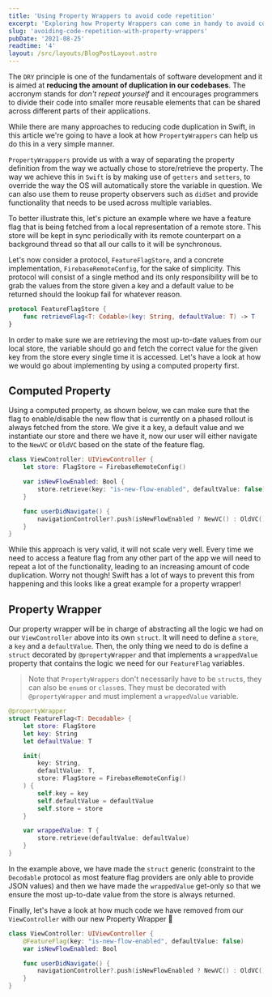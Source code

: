 ```yaml
---
title: 'Using Property Wrappers to avoid code repetition'
excerpt: 'Exploring how Property Wrappers can come in handy to avoid code repetition'
slug: 'avoiding-code-repetition-with-property-wrappers'
pubDate: '2021-08-25'
readtime: '4'
layout: /src/layouts/BlogPostLayout.astro
---
```


The `DRY` principle is one of the fundamentals of software development and it is aimed at **reducing the amount of duplication in our codebases**. The accronym stands for _don't repeat yourself_ and it encourages programmers to divide their code into smaller more reusable elements that can be shared across different parts of their applications.

While there are many approaches to reducing code duplication in Swift, in this article we're going to have a look at how `PropertyWrappers` can help us do this in a very simple manner.

`PropertyWrapppers` provide us with a way of separating the property definition from the way we actually chose to store/retrieve the property. The way we achieve this in `Swift` is by making use of `getters` and `setters`, to override the way the OS will automatically store the variable in question. We can also use them to reuse property observers such as `didSet` and provide functionality that needs to be used across multiple variables.

To better illustrate this, let's picture an example where we have a feature flag that is being fetched from a local representation of a remote store. This store will be kept in sync periodically with its remote counterpart on a background thread so that all our calls to it will be synchronous.

Let's now consider a protocol, `FeatureFlagStore`, and a concrete implementation, `FirebaseRemoteConfig`, for the sake of simplicity. This protocol will consist of a single method and its only responsibility will be to grab the values from the store given a key and a default value to be returned should the lookup fail for whatever reason.

```swift:FeatureFlagStore.swift
protocol FeatureFlagStore {
    func retrieveFlag<T: Codable>(key: String, defaultValue: T) -> T
}
```

In order to make sure we are retrieving the most up-to-date values from our local store, the variable should go and fetch the correct value for the given key from the store every single time it is accessed. Let's have a look at how we would go about implementing by using a computed property first.

## Computed Property

Using a computed property, as shown below, we can make sure that the flag to enable/disable the new flow that is currently on a phased rollout is always fetched from the store. We give it a key, a default value and we instantiate our store and there we have it, now our user will either navigate to the `NewVC` or `OldVC` based on the state of the feature flag.

```swift:ViewController.swift
class ViewController: UIViewController {
    let store: FlagStore = FirebaseRemoteConfig()

    var isNewFlowEnabled: Bool {
        store.retrieve(key: "is-new-flow-enabled", defaultValue: false)
    }

    func userDidNavigate() {
        navigationController?.push(isNewFlowEnabled ? NewVC() : OldVC())
    }
}
```

While this approach is very valid, it will not scale very well. Every time we need to access a feature flag from any other part of the app we will need to repeat a lot of the functionality, leading to an increasing amount of code duplication. Worry not though! Swift has a lot of ways to prevent this from happening and this looks like a great example for a property wrapper!

## Property Wrapper

Our property wrapper will be in charge of abstracting all the logic we had on our `ViewController` above into its own `struct`. It will need to define a `store`, a `key` and a `defaultValue`. Then, the only thing we need to do is define a `struct` decorated by `@propertyWrapper` and that implements a `wrappedValue` property that contains the logic we need for our `FeatureFlag` variables.

> Note that `PropertyWrappers` don't necessarily have to be `struct`s, they can also be `enum`s or `class`es. They must be decorated with `@propertyWrapper` and must implement a `wrappedValue` variable.

```swift:FeatureFlag.swift
@propertyWrapper
struct FeatureFlag<T: Decodable> {
    let store: FlagStore
    let key: String
    let defaultValue: T

    init(
        key: String,
        defaultValue: T,
        store: FlagStore = FirebaseRemoteConfig()
    ) {
        self.key = key
        self.defaultValue = defaultValue
        self.store = store
    }

    var wrappedValue: T {
        store.retrieve(defaultValue: defaultValue)
    }
}
```

In the example above, we have made the `struct` generic (constraint to the `Decodable` protocol as most feature flag providers are only able to provide JSON values) and then we have made the `wrappedValue` get-only so that we ensure the most up-to-date value from the store is always returned.

Finally, let's have a look at how much code we have removed from our `ViewController` with our new Property Wrapper 🤩

```swift:ViewController.swift
class ViewController: UIViewController {
    @FeatureFlag(key: "is-new-flow-enabled", defaultValue: false)
    var isNewFlowEnabled: Bool

    func userDidNavigate() {
        navigationController?.push(isNewFlowEnabled ? NewVC() : OldVC())
    }
}
```
